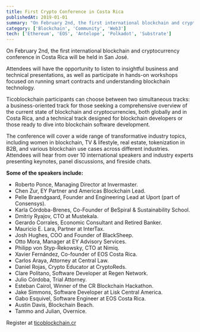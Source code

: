 ```yaml
---
title: First Crypto Conference in Costa Rica
publishedAt: 2019-01-01
summary: "On February 2nd, the first international blockchain and cryptocurrency conference in Costa Rica will be held in San José."
category: ['Blockchain', 'Community', 'Web3']
tech: ['Ethereum', 'EOS', 'Antelope', 'Polkadot', 'Substrate']
---
```


On February 2nd, the first international blockchain and cryptocurrency conference in Costa Rica will be held in San José.

Attendees will have the opportunity to listen to insightful business and technical presentations, as well as participate in hands-on workshops focused on running smart contracts and understanding blockchain technology.

Ticoblockchain participants can choose between two simultaneous tracks: a business-oriented track for those seeking a comprehensive overview of the current state of blockchain and cryptocurrencies, both globally and in Costa Rica, and a technical track designed for blockchain developers or those ready to dive into blockchain software development.

The conference will cover a wide range of transformative industry topics, including women in blockchain, TV & lifestyle, real estate, tokenization in B2B, and various blockchain use cases across different industries. Attendees will hear from over 10 international speakers and industry experts presenting keynotes, panel discussions, and fireside chats.

**Some of the speakers include:**
- Roberto Ponce, Managing Director at Invermaster.
- Chen Zur, EY Partner and Americas Blockchain Lead.
- Pelle Braendgaard, Founder and Engineering Lead at Uport (part of Consensys).
- Karla Córdoba-Brenes, Co-Founder of BeSpiral & Sustainability School.
- Dmitriy Ryajov, CTO at Mustekala.
- Gerardo Corrales, Economic Consultant and Retired Banker.
- Mauricio E. Lara, Partner at InterTax.
- Josh Hughes, COO and Founder of BlackSheep.
- Otto Mora, Manager at EY Advisory Services.
- Philipp von Styp-Rekowsky, CTO at Nimiq.
- Xavier Fernández, Co-founder of EOS Costa Rica.
- Carlos Araya, Attorney at Central Law.
- Daniel Rojas, Crypto Educator at CryptoReds.
- Clare Politano, Software Developer at Regen Network.
- Julio Córdoba, Trial Attorney.
- Esteban Cairol, Winner of the CR Blockchain Hackathon.
- Jake Simmons, Software Developer at Lisk Central America.
- Gabo Esquivel, Software Engineer at EOS Costa Rica.
- Austin Davis, Blockchain Beach.
- Tammo and Julian, Overnice.

Register at [ticoblockchain.cr](https://ticoblockchain.cr/)

